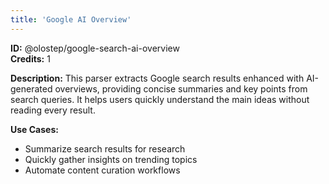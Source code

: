 ```yaml
---
title: 'Google AI Overview'
---
```


**ID:** @olostep/google-search-ai-overview  
**Credits:** 1

**Description:**
This parser extracts Google search results enhanced with AI-generated overviews, providing concise summaries and key points from search queries. It helps users quickly understand the main ideas without reading every result.

**Use Cases:**
- Summarize search results for research
- Quickly gather insights on trending topics
- Automate content curation workflows


 